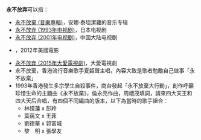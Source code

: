 '''永不放弃'''可以指：
*[[永不放棄_(音樂專輯)|永不放棄 (音樂專輯)]]，安娜·泰坦潔蘿的音乐专辑
*[[永不放弃_(1993年电视剧)|永不放弃 (1993年电视剧)]]，日本电视剧
*[[永不放弃_(2001年电视剧)|永不放弃 (2001年电视剧)]]，中国大陆电视剧
*{{le|永不放棄 (電影)|Won't Back Down (film)}}，2012年美國電影
*[[永不放弃_(2015年大愛電視劇)|永不放弃 (2015年大愛電視劇)]]，大愛電視劇
*永不放棄，香港流行音樂歌手夏韶聲主唱，內容大致是歌者勉勵自己做事「永不放棄」
*1993年香港發生多宗學生自殺事件，商台發起「永不放棄大行動」，創作呼籲珍惜生命的主題曲《永不放棄》，倫永亮作曲，周禮茂填詞，請來四大天王和四大天后合唱，有四個不同編曲的版本，以下為當時的歌手組合︰
** 林憶蓮 x 彭羚
** 葉蒨文 x 王菲
** 劉德華 x 郭富城
** 黎　明 x 張學友

{{消歧义|Y|cat=四字作品消歧义}}